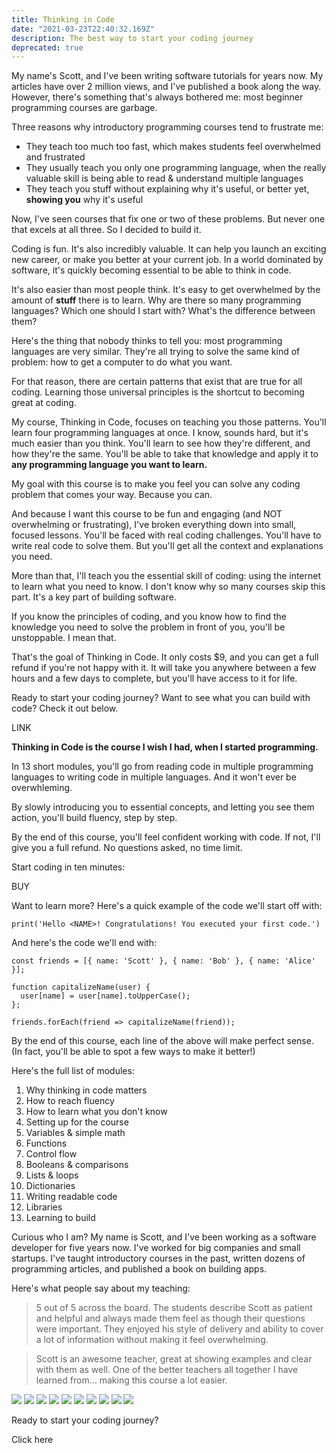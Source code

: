 ```yaml
---
title: Thinking in Code
date: "2021-03-23T22:40:32.169Z"
description: The best way to start your coding journey
deprecated: true
---
```


My name's Scott, and I've been writing software tutorials for years now. My articles have over 2 million views, and I've published a book along the way. However, there's something that's always bothered me: most beginner programming courses are garbage.

Three reasons why introductory programming courses tend to frustrate me:

- They teach too much too fast, which makes students feel overwhelmed and frustrated
- They usually teach you only one programming language, when the really valuable skill is being able to read & understand multiple languages
- They teach you stuff without explaining why it's useful, or better yet, __showing you__ why it's useful

Now, I've seen courses that fix one or two of these problems. But never one that excels at all three. So I decided to build it.

Coding is fun. It's also incredibly valuable. It can help you launch an exciting new career, or make you better at your current job. In a world dominated by software, it's quickly becoming essential to be able to think in code.

It's also easier than most people think. It's easy to get overwhelmed by the amount of __stuff__ there is to learn. Why are there so many programming languages? Which one should I start with? What's the difference between them?

Here's the thing that nobody thinks to tell you: most programming languages are very similar. They're all trying to solve the same kind of problem: how to get a computer to do what you want.

For that reason, there are certain patterns that exist that are true for all coding. Learning those universal principles is the shortcut to becoming great at coding.

My course, Thinking in Code, focuses on teaching you those patterns. You'll learn four programming languages at once. I know, sounds hard, but it's much easier than you think. You'll learn to see how they're different, and how they're the same. You'll be able to take that knowledge and apply it to __any programming language you want to learn.__

My goal with this course is to make you feel you can solve any coding problem that comes your way. Because you can.

And because I want this course to be fun and engaging (and NOT overwhelming or frustrating), I've broken everything down into small, focused lessons. You'll be faced with real coding challenges. You'll have to write real code to solve them. But you'll get all the context and explanations you need.

More than that, I'll teach you the essential skill of coding: using the internet to learn what you need to know. I don't know why so many courses skip this part. It's a key part of building software. 

If you know the principles of coding, and you know how to find the knowledge you need to solve the problem in front of you, you'll be unstoppable. I mean that.

That's the goal of Thinking in Code. It only costs $9, and you can get a full refund if you're not happy with it. It will take you anywhere between a few hours and a few days to complete, but you'll have access to it for life.

Ready to start your coding journey? Want to see what you can build with code? Check it out below.

LINK

**Thinking in Code is the course I wish I had, when I started programming.**

In 13 short modules, you'll go from reading code in multiple programming languages to writing code in multiple languages. And it won't ever be overwhleming. 

By slowly introducing you to essential concepts, and letting you see them action, you'll build fluency, step by step. 

By the end of this course, you'll feel confident working with code. If not, I'll give you a full refund. No questions asked, no time limit.

Start coding in ten minutes:

BUY

Want to learn more? Here's a quick example of the code we'll start off with:

```
print('Hello <NAME>! Congratulations! You executed your first code.')
```

And here's the code we'll end with:

```
const friends = [{ name: 'Scott' }, { name: 'Bob' }, { name: 'Alice' }];

function capitalizeName(user) {
  user[name] = user[name].toUpperCase();
};

friends.forEach(friend => capitalizeName(friend));
```

By the end of this course, each line of the above will make perfect sense. (In fact, you'll be able to spot a few ways to make it better!)

Here's the full list of modules:

1. Why thinking in code matters
2. How to reach fluency
3. How to learn what you don't know
4. Setting up for the course 
5. Variables & simple math
6. Functions
7. Control flow
8. Booleans & comparisons
9. Lists & loops 
10. Dictionaries
11. Writing readable code
12. Libraries
13. Learning to build 

Curious who I am? My name is Scott, and I've been working as a software developer for five years now. I've worked for big companies and small startups. I've taught introductory courses in the past, written dozens of programming articles, and published a book on building apps. 

Here's what people say about my teaching:

> 5 out of 5 across the board. The students describe Scott as patient and helpful and always made them feel as though their questions were important. They enjoyed his style of delivery and ability to cover a lot of information without making it feel overwhelming. 

> Scott is an awesome teacher, great at showing examples and clear with them as well.
One of the better teachers all together I have learned from... making this course a lot easier.

![](./feedback1.png)
![](./feedback2.png)
![](./feedback3.png)
![](./feedback4.png)
![](./feedback5.png)
![](./feedback6.png)
![](./feedback7.png)
![](./feedback8.png)
![](./feedback9.png)
![](./feedback10.png)


Ready to start your coding journey?

Click here
